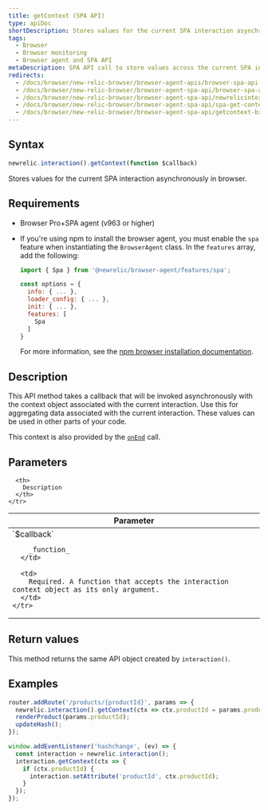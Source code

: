 ```yaml
---
title: getContext (SPA API)
type: apiDoc
shortDescription: Stores values for the current SPA interaction asynchronously in Browser.
tags:
  - Browser
  - Browser monitoring
  - Browser agent and SPA API
metaDescription: SPA API call to store values across the current SPA interaction asynchronously in browser monitoring.
redirects:
  - /docs/browser/new-relic-browser/browser-agent-apis/browser-spa-api-newrelicinteractiongetcontext
  - /docs/browser/new-relic-browser/browser-agent-spa-api/browser-spa-api-newrelicinteractiongetcontext
  - /docs/browser/new-relic-browser/browser-agent-spa-api/newrelicinteractiongetcontext-browser-spa-agent-api
  - /docs/browser/new-relic-browser/browser-agent-spa-api/spa-get-context
  - /docs/browser/new-relic-browser/browser-agent-spa-api/getcontext-browser-spa-api
---
```


## Syntax

```js
newrelic.interaction().getContext(function $callback)
```

Stores values for the current SPA interaction asynchronously in browser.

## Requirements

* Browser Pro+SPA agent (v963 or higher)
* If you're using npm to install the browser agent, you must enable the `spa` feature when instantiating the `BrowserAgent` class. In the `features` array, add the following:

  ```js
  import { Spa } from '@newrelic/browser-agent/features/spa';

  const options = {
    info: { ... },
    loader_config: { ... },
    init: { ... },
    features: [
      Spa
    ]
  }
  ```

  For more information, see the [npm browser installation documentation](https://www.npmjs.com/package/@newrelic/browser-agent#new-relic-browser-agent).

## Description

This API method takes a callback that will be invoked asynchronously with the context object associated with the current interaction. Use this for aggregating data associated with the current interaction. These values can be used in other parts of your code.

This context is also provided by the [`onEnd`](/docs/browser/new-relic-browser/browser-agent-spa-api/spa-on-end) call.

## Parameters

<table>
  <thead>
    <tr>
      <th width="25%">
        Parameter
      </th>

      <th>
        Description
      </th>
    </tr>
  </thead>

  <tbody>
    <tr>
      <td>
        `$callback`

        _function_
      </td>

      <td>
        Required. A function that accepts the interaction context object as its only argument.
      </td>
    </tr>
  </tbody>
</table>

## Return values

This method returns the same API object created by `interaction()`.

## Examples

```js
router.addRoute('/products/{productId}', params => {
  newrelic.interaction().getContext(ctx => ctx.productId = params.productId);
  renderProduct(params.productId);
  updateHash();
});

window.addEventListener('hashchange', (ev) => {
  const interaction = newrelic.interaction();
  interaction.getContext(ctx => {
    if (ctx.productId) {
      interaction.setAttribute('productId', ctx.productId);
    }
  });
});
```
